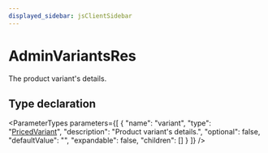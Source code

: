 ```yaml
---
displayed_sidebar: jsClientSidebar
---
```



# AdminVariantsRes

The product variant's details.

## Type declaration

<ParameterTypes parameters={[
  {
    "name": "variant",
    "type": "[PricedVariant](internal.PricedVariant.mdx)",
    "description": "Product variant's details.",
    "optional": false,
    "defaultValue": "",
    "expandable": false,
    "children": []
  }
]} />

